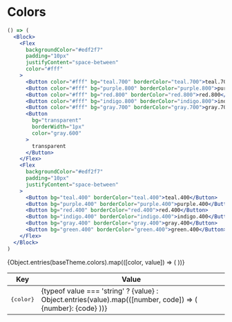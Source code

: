 
<Meta title="Utilities|Colors" />

# Colors

```jsx
() => (
  <Block>
    <Flex
      backgroundColor="#edf2f7"
      padding="10px"
      justifyContent="space-between"
      color="#fff"
    >
      <Button color="#fff" bg="teal.700" borderColor="teal.700">teal.700</Button>
      <Button color="#fff" bg="purple.800" borderColor="purple.800">purple.800</Button>
      <Button color="#fff" bg="red.800" borderColor="red.800">red.800</Button>
      <Button color="#fff" bg="indigo.800" borderColor="indigo.800">indigo.800</Button>
      <Button color="#fff" bg="gray.700" borderColor="gray.700">gray.700</Button>
      <Button
        bg="transparent"
        borderWidth="1px"
        color="gray.600"
      >
        transparent
      </Button>
    </Flex>
    <Flex
      backgroundColor="#edf2f7"
      padding="10px"
      justifyContent="space-between"
    >
      <Button bg="teal.400" borderColor="teal.400">teal.400</Button>
      <Button bg="purple.400" borderColor="purple.400">purple.400</Button>
      <Button bg="red.400" borderColor="red.400">red.400</Button>
      <Button bg="indigo.400" borderColor="indigo.400">indigo.400</Button>
      <Button bg="gray.400" borderColor="gray.400">gray.400</Button>
      <Button bg="green.400" borderColor="green.400">green.400</Button>
    </Flex>
  </Block>
)
```

<table>
  <thead>
    <tr>
      <th>Key</th>
      <th>Value</th>
    </tr>
  </thead>
  <tbody>
    {Object.entries(baseTheme.colors).map(([color, value]) => (
      <tr>
        <td><pre>{color}</pre></td>
        <td>
          {typeof value === 'string' ? <ColorTag color={['transparent', '#fff'].includes(value) ? '#000' : '#fff'} code={value}>{value}</ColorTag> : Object.entries(value).map(([number, code]) => (
            <ColorTag number={number} code={code}>{number}: {code}</ColorTag>
          ))}
        </td>
      </tr>
    ))}
  </tbody>
</table>